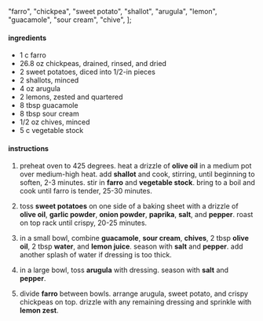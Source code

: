   "farro",
  "chickpea",
  "sweet potato",
  "shallot",
  "arugula",
  "lemon",
  "guacamole",
  "sour cream",
  "chive",
];

#### ingredients

- 1 c farro
- 26.8 oz chickpeas, drained, rinsed, and dried
- 2 sweet potatoes, diced into 1/2-in pieces
- 2 shallots, minced
- 4 oz arugula
- 2 lemons, zested and quartered
- 8 tbsp guacamole
- 8 tbsp sour cream
- 1/2 oz chives, minced
- 5 c vegetable stock

#### instructions

1. preheat oven to 425 degrees. heat a drizzle of **olive oil** in a medium pot over medium-high heat. add **shallot** and cook, stirring, until beginning to soften, 2-3 minutes. stir in **farro** and **vegetable stock**. bring to a boil and cook until farro is tender, 25-30 minutes.

2. toss **sweet potatoes** on one side of a baking sheet with a drizzle of **olive oil**, **garlic powder**, **onion powder**, **paprika**, **salt**, and **pepper**. roast on top rack until crispy, 20-25 minutes.

3. in a small bowl, combine **guacamole**, **sour cream**, **chives**, 2 tbsp **olive oil**, 2 tbsp **water**, and **lemon juice**. season with **salt** and **pepper**. add another splash of water if dressing is too thick.

4. in a large bowl, toss **arugula** with dressing. season with **salt** and **pepper**.

5. divide **farro** between bowls. arrange arugula, sweet potato, and crispy chickpeas on top. drizzle with any remaining dressing and sprinkle with **lemon zest**.
